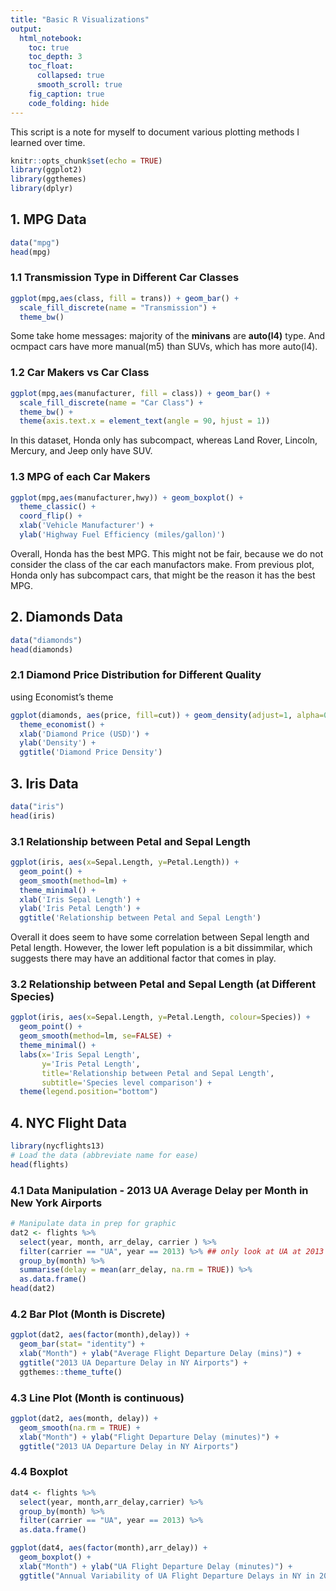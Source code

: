 ```yaml
---
title: "Basic R Visualizations"
output:
  html_notebook: 
    toc: true
    toc_depth: 3
    toc_float:
      collapsed: true
      smooth_scroll: true
    fig_caption: true
    code_folding: hide
---
```


This script is a note for myself to document various plotting methods I learned over time.

```r
knitr::opts_chunk$set(echo = TRUE)
library(ggplot2)
library(ggthemes)
library(dplyr)
```


## 1. MPG Data
```r
data("mpg")
head(mpg)
```

### 1.1 Transmission Type in Different Car Classes
```r
ggplot(mpg,aes(class, fill = trans)) + geom_bar() +
  scale_fill_discrete(name = "Transmission") +
  theme_bw()
```
Some take home messages: majority of the **minivans** are **auto(l4)** type. And ocmpact cars have more manual(m5) than SUVs, which has more auto(l4).

### 1.2 Car Makers vs Car Class
```r
ggplot(mpg,aes(manufacturer, fill = class)) + geom_bar() +
  scale_fill_discrete(name = "Car Class") +
  theme_bw() + 
  theme(axis.text.x = element_text(angle = 90, hjust = 1))
```
In this dataset, Honda only has subcompact, whereas Land Rover, Lincoln, Mercury, and Jeep only have SUV.

### 1.3 MPG of each Car Makers 
```r
ggplot(mpg,aes(manufacturer,hwy)) + geom_boxplot() +
  theme_classic() +
  coord_flip() +
  xlab('Vehicle Manufacturer') +
  ylab('Highway Fuel Efficiency (miles/gallon)')
```
Overall, Honda has the best MPG. This might not be fair, because we do not consider the class of the car each manufactors make. From previous plot, Honda only has subcompact cars, that might be the reason it has the best MPG.


## 2. Diamonds Data
```r
data("diamonds")
head(diamonds)
```

### 2.1 Diamond Price Distribution for Different Quality
using Economist's theme
```r
ggplot(diamonds, aes(price, fill=cut)) + geom_density(adjust=1, alpha=0.3, aes(colour=cut)) +
  theme_economist() +
  xlab('Diamond Price (USD)') +
  ylab('Density') +
  ggtitle('Diamond Price Density')
```

## 3. Iris Data
```r
data("iris")
head(iris)
```

### 3.1 Relationship between Petal and Sepal Length
```r
ggplot(iris, aes(x=Sepal.Length, y=Petal.Length)) +
  geom_point() +    
  geom_smooth(method=lm) +
  theme_minimal() +
  xlab('Iris Sepal Length') +
  ylab('Iris Petal Length') +
  ggtitle('Relationship between Petal and Sepal Length')
```
Overall it does seem to have some correlation between Sepal length and Petal length. However, the lower left population is a bit dissimmilar, which suggests there may have an additional factor that comes in play.

### 3.2 Relationship between Petal and Sepal Length (at Different Species)
```r
ggplot(iris, aes(x=Sepal.Length, y=Petal.Length, colour=Species)) +
  geom_point() +    
  geom_smooth(method=lm, se=FALSE) +
  theme_minimal() +
  labs(x='Iris Sepal Length',
       y='Iris Petal Length',
       title='Relationship between Petal and Sepal Length',
       subtitle='Species level comparison') +
  theme(legend.position="bottom")
```

## 4. NYC Flight Data
```r
library(nycflights13)
# Load the data (abbreviate name for ease)
head(flights)
```

### 4.1 Data Manipulation - 2013 UA Average Delay per Month in New York Airports
```r
# Manipulate data in prep for graphic
dat2 <- flights %>%
  select(year, month, arr_delay, carrier ) %>%
  filter(carrier == "UA", year == 2013) %>% ## only look at UA at 2013
  group_by(month) %>%
  summarise(delay = mean(arr_delay, na.rm = TRUE)) %>%
  as.data.frame()
head(dat2)
```
### 4.2 Bar Plot (Month is Discrete)
```r
ggplot(dat2, aes(factor(month),delay)) + 
  geom_bar(stat= "identity") +
  xlab("Month") + ylab("Average Flight Departure Delay (mins)") +
  ggtitle("2013 UA Departure Delay in NY Airports") +
  ggthemes::theme_tufte()
```

### 4.3 Line Plot (Month is continuous)
```r
ggplot(dat2, aes(month, delay)) + 
  geom_smooth(na.rm = TRUE) +
  xlab("Month") + ylab("Flight Departure Delay (minutes)") +
  ggtitle("2013 UA Departure Delay in NY Airports")
```

### 4.4 Boxplot
```r
dat4 <- flights %>%
  select(year, month,arr_delay,carrier) %>%
  group_by(month) %>%
  filter(carrier == "UA", year == 2013) %>%
  as.data.frame()

ggplot(dat4, aes(factor(month),arr_delay)) + 
  geom_boxplot() +
  xlab("Month") + ylab("UA Flight Departure Delay (minutes)") +
  ggtitle("Annual Variability of UA Flight Departure Delays in NY in 2013")
```










